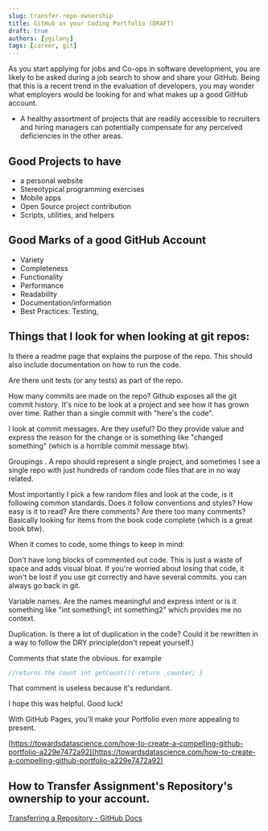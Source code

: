 ```yaml
---
slug: transfer-repo-ownership
title: GitHub as your Coding Portfolio (DRAFT)
draft: true
authors: [ygilany]
tags: [career, git]
---
```


As you start applying for jobs and Co-ops in software development, you are likely to be asked during a job search to show and share your GitHub. Being that this is a recent trend in the evaluation of developers, you may wonder what employers would be looking for and what makes up a good GitHub account.

- A healthy assortment of projects that are readily accessible to recruiters and hiring managers can potentially compensate for any perceived deficiencies in the other areas.

## Good Projects to have
- a personal website
- Stereotypical programming exercises
- Mobile apps
- Open Source project contribution
- Scripts, utilities, and helpers


## Good Marks of a good GitHub Account
- Variety
- Completeness
- Functionality
- Performance
- Readability
- Documentation/information
- Best Practices: Testing,

## Things that I look for when looking at git repos:

Is there a readme page that explains the purpose of the repo. This should also include documentation on how to run the code.

Are there unit tests (or any tests) as part of the repo.

How many commits are made on the repo? Github exposes all the git commit history. It's nice to be look at a project and see how it has grown over time. Rather than a single commit with "here's the code".

I look at commit messages. Are they useful? Do they provide value and express the reason for the change or is something like "changed something" (which is a horrible commit message btw).

Groupings . A repo should represent a single project, and sometimes I see a single repo with just hundreds of random code files that are in no way related.

Most importantly I pick a few random files and look at the code, is it following common standards. Does it follow conventions and styles? How easy is it to read? Are there comments? Are there too many comments? Basically looking for items from the book code complete (which is a great book btw).

When it comes to code, some things to keep in mind:

Don't have long blocks of commented out code. This is just a waste of space and adds visual bloat. If you're worried about losing that code, it won't be lost if you use git correctly and have several commits. you can always go back in git.

Variable names. Are the names meaningful and express intent or is it something like "int something1; int something2" which provides me no context.

Duplication. Is there a lot of duplication in the code? Could it be rewritten in a way to follow the DRY principle(don't repeat yourself.)

Comments that state the obvious. for example

```js
//returns the count int getCount(){ return _counter; }
```

That comment is useless because it's redundant.

I hope this was helpful. Good luck!

With GitHub Pages, you'll make your Portfolio even more appealing to present.

[https://towardsdatascience.com/how-to-create-a-compelling-github-portfolio-a229e7472a92](https://towardsdatascience.com/how-to-create-a-compelling-github-portfolio-a229e7472a92)

## How to Transfer Assignment's Repository's ownership to your account.

[Transferring a Repository - GitHub Docs](https://docs.github.com/en/repositories/creating-and-managing-repositories/transferring-a-repository)